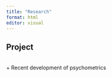 ```yaml
---
title: "Research"
format: html
editor: visual
---
```


## Project

\
+ Recent development of psychometrics
